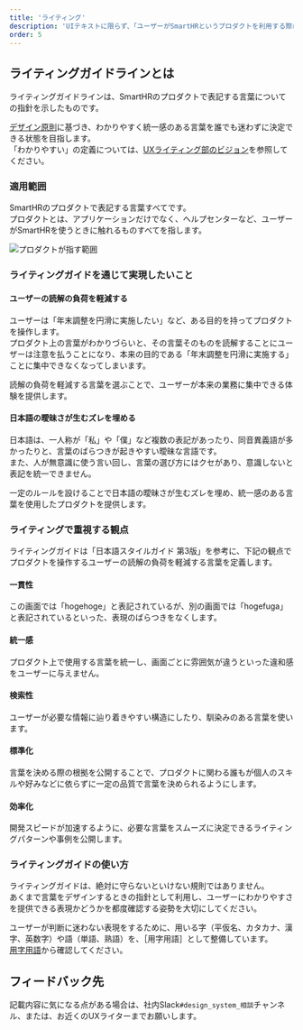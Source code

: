 ```yaml
---
title: 'ライティング'
description: 'UIテキストに限らず、「ユーザーがSmartHRというプロダクトを利用する際に助けとなる言葉をデザインする」ためのツールを提供します。'
order: 5
---
```



## ライティングガイドラインとは
ライティングガイドラインは、SmartHRのプロダクトで表記する言葉についての指針を示したものです。

[デザイン原則](/products/principles/)に基づき、わかりやすく統一感のある言葉を誰でも迷わずに決定できる状態を目指します。  
「わかりやすい」の定義については、[UXライティング部のビジョン](https://smarthr-inc.docbase.io/posts/2438010)を参照してください。

### 適用範囲
SmartHRのプロダクトで表記する言葉すべてです。  
プロダクトとは、アプリケーションだけでなく、ヘルプセンターなど、ユーザーがSmartHRを使うときに触れるものすべてを指します。

![プロダクトが指す範囲](./images/Contents_Concept.png)

### ライティングガイドを通じて実現したいこと
#### ユーザーの読解の負荷を軽減する
ユーザーは「年末調整を円滑に実施したい」など、ある目的を持ってプロダクトを操作します。  
プロダクト上の言葉がわかりづらいと、その言葉そのものを読解することにユーザーは注意を払うことになり、本来の目的である「年末調整を円滑に実施する」ことに集中できなくなってしまいます。

読解の負荷を軽減する言葉を選ぶことで、ユーザーが本来の業務に集中できる体験を提供します。

#### 日本語の曖昧さが生むズレを埋める
日本語は、一人称が「私」や「僕」など複数の表記があったり、同音異義語が多かったりと、言葉のばらつきが起きやすい曖昧な言語です。  
また、人が無意識に使う言い回し、言葉の選び方にはクセがあり、意識しないと表記を統一できません。

一定のルールを設けることで日本語の曖昧さが生むズレを埋め、統一感のある言葉を使用したプロダクトを提供します。

### ライティングで重視する観点
<!-- textlint-disable -->

ライティングガイドは「日本語スタイルガイド 第3版」を参考に、下記の観点でプロダクトを操作するユーザーの読解の負荷を軽減する言葉を定義します。

<!-- textlint-enable -->
#### 一貫性
この画面では「hogehoge」と表記されているが、別の画面では「hogefuga」と表記されているといった、表現のばらつきをなくします。
#### 統一感
プロダクト上で使用する言葉を統一し、画面ごとに雰囲気が違うといった違和感をユーザーに与えません。
#### 検索性
ユーザーが必要な情報に辿り着きやすい構造にしたり、馴染みのある言葉を使います。
#### 標準化
言葉を決める際の根拠を公開することで、プロダクトに関わる誰もが個人のスキルや好みなどに依らずに一定の品質で言葉を決められるようにします。
#### 効率化
開発スピードが加速するように、必要な言葉をスムーズに決定できるライティングパターンや事例を公開します。

### ライティングガイドの使い方
ライティングガイドは、絶対に守らないといけない規則ではありません。  
あくまで言葉をデザインするときの指針として利用し、ユーザーにわかりやすさを提供できる表現かどうかを都度確認する姿勢を大切にしてください。

ユーザーが判断に迷わない表現をするために、用いる字（平仮名、カタカナ、漢字、英数字）や語（単語、熟語）を、［用字用語］として整備しています。  
[用字用語](https://smarthr.design/products/contents/idiomatic-usage/)から確認してください。

## フィードバック先
記載内容に気になる点がある場合は、社内Slack`#design_system_相談`チャンネル、または、お近くのUXライターまでお願いします。
